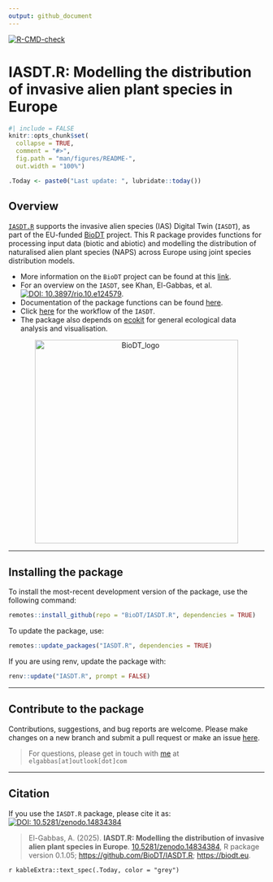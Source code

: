 ```yaml
---
output: github_document
---
```


<!-- badges: start -->
[![R-CMD-check](https://github.com/BioDT/IASDT.R/actions/workflows/R-CMD-check.yaml/badge.svg)](https://github.com/BioDT/IASDT.R/actions/workflows/R-CMD-check.yaml)
<!-- badges: end -->

# IASDT.R: Modelling the distribution of invasive alien plant species in Europe

```r
#| include = FALSE
knitr::opts_chunk$set(
  collapse = TRUE,
  comment = "#>",
  fig.path = "man/figures/README-",
  out.width = "100%")

.Today <- paste0("Last update: ", lubridate::today())
```

## Overview

[`IASDT.R`](https://biodt.github.io/IASDT.R) supports the invasive alien species (IAS) Digital Twin (`IASDT`), as part of the EU-funded
<a href="https://biodt.eu/" target="_blank">BioDT</a> project. This R package provides functions for processing input data (biotic and abiotic) and modelling the distribution of naturalised alien plant species (NAPS) across Europe using joint species distribution models.

- More information on the `BioDT` project can be found at this <a href="https://biodt.eu/" target="_blank">link</a>.
- For an overview on the `IASDT`, see Khan, El-Gabbas, et al. <a href="https://doi.org/10.3897/rio.10.e124579" target="_blank"><img src="https://img.shields.io/badge/DOI:-10.3897/rio.10.e124579-blue" alt="DOI: 10.3897/rio.10.e124579"/></a>.
- Documentation of the package functions can be found <a href="https://biodt.github.io/IASDT.R/reference/index.html" target="_blank">here</a>.
- Click <a href="https://github.com/BioDT/uc-ias-workflows">here</a> for the workflow of the `IASDT`.
- The package also depends on <a href="https://elgabbas.github.io/ecokit/">ecokit</a> for general ecological data analysis and visualisation.

<center><img src="https://git.ufz.de/uploads/-/system/group/avatar/4444/biodt.png" alt="BioDT_logo" width="400"> </center>

<hr>

## Installing the package

To install the most-recent development version of the package, use the following command:

```r
remotes::install_github(repo = "BioDT/IASDT.R", dependencies = TRUE)
```

To update the package, use:

```r
remotes::update_packages("IASDT.R", dependencies = TRUE)
```

If you are using renv, update the package with:

```r
renv::update("IASDT.R", prompt = FALSE)
```

<hr>

## Contribute to the package

Contributions, suggestions, and bug reports are welcome. Please make changes on a new branch and submit a pull request or make an issue [here](https://github.com/BioDT/IASDT.R/issues).

> For questions, please get in touch with [me](https://elgabbas.netlify.app/) at `elgabbas[at]outlook[dot]com`

<hr>

## Citation

If you use the `IASDT.R` package, please cite it as: <a href="https://doi.org/10.5281/zenodo.14834384" target="_blank"><img role="button" tabindex="0" id="modal-858828210-trigger" aria-controls="modal-858828210" aria-expanded="false" class="doi-modal-trigger block m-0" src="https://zenodo.org/badge/DOI/10.5281/zenodo.14834384.svg" alt="DOI: 10.5281/zenodo.14834384"/></a>

> El-Gabbas, A. (2025). **IASDT.R: Modelling the distribution of invasive alien plant species in Europe**. <a href="https://doi.org/10.5281/zenodo.14834384" target="_blank">10.5281/zenodo.14834384</a>, R package version 0.1.05; <a href="https://github.com/BioDT/IASDT.R" target="_blank">https://github.com/BioDT/IASDT.R</a>; <a href="https://biodt.eu" target="_blank">https://biodt.eu</a>.

`r kableExtra::text_spec(.Today, color = "grey")`

